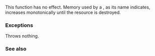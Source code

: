{{cpp/experimental/pmr/monotonic_buffer_resource/title|do_deallocate}}
{{cpp/experimental/lib extensions/pmr/monotonic_buffer_resource/navbar}}
{{ddcl|since=libfund_ts|1=
virtual void do_deallocate( void* p, std::size_t bytes, std::size_t alignment );
}}

This function has no effect. Memory used by a {{tt|monotonic_buffer_resource}}, as its name indicates, increases monotonically until the resource is destroyed.

===Exceptions===
Throws nothing.

===See also===
{{dsc begin}}
{{dsc inc|cpp/experimental/memory_resource/dsc deallocate}}
{{dsc inc|cpp/experimental/memory_resource/dsc do_deallocate}}
{{dsc end}}